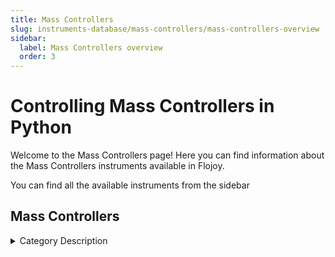 ```yaml
---
title: Mass Controllers
slug: instruments-database/mass-controllers/mass-controllers-overview
sidebar:
  label: Mass Controllers overview
  order: 3
---
```


# Controlling Mass Controllers in Python

Welcome to the Mass Controllers page! Here you can find information about the Mass Controllers instruments available in Flojoy.

You can find all the available instruments from the sidebar



## Mass Controllers

<details> 
<summary>Category Description</summary> 
A mass flow controller automatically controls the flow rate of a gas according to a set flow rate sent as an electric signal, without being affected by use conditions or changes in gas pressure
</details> 

<div className="flex flex-wrap">

<InstrumentThumbnail 
    path='mass-controllers/bronkhorst/Bronkhorstmassflowctrl'
    img=''
    label='ALL FLOW-BUS'    
/>

</div>